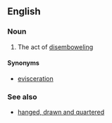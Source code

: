 ==English==

===Noun===
{{en-noun}}

# The act of [[disembowel]]ing

====Synonyms====
* [[evisceration]]

===See also===
* [[hanged, drawn and quartered]]